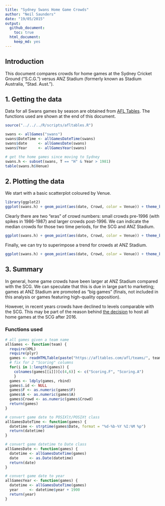 ```yaml
---
title: "Sydney Swans Home Game Crowds"
author: "Neil Saunders"
date: "19/05/2015"
output:
  github_document:
    toc: true
  html_document: 
    keep_md: yes
---
```


## Introduction
This document compares crowds for home games at the Sydney Cricket Ground ("S.C.G.") versus ANZ Stadium (formerly known as Stadium Australia, "Stad. Aust.").

## 1. Getting the data
Data for all Swans games by season are obtained from [AFL Tables](https://afltables.com/afl/teams/swans/allgames.html). The functions used are shown at the end of this document.

```r
source("../../../R/scripts/afltables.R")

swans <- allGames("swans")
swans$DateTime <- allGamesDateTime(swans)
swans$date     <- allGamesDate(swans)
swans$Year     <- allGamesYear(swans)

# get the home games since moving to Sydney
swans.h <- subset(swans, T == "H" & Year > 1981)
table(swans.h$Venue)
```

## 2. Plotting the data
We start with a basic scatterplot coloured by Venue.

```r
library(ggplot2)
ggplot(swans.h) + geom_point(aes(date, Crowd, color = Venue)) + theme_bw() + scale_color_manual(values = c("darkorange", "cornflowerblue"))+ labs(x = "Date", title = "Sydney Swans Home Game Crowds")
```

Clearly there are two "eras" of crowd numbers: small crowds pre-1996 (with spikes in 1986-1987) and larger crowds post-1996. We can indicate the median crowds for those two time periods, for the SCG and ANZ Stadium.

```r
ggplot(swans.h) + geom_point(aes(date, Crowd, color = Venue)) + theme_bw() + scale_color_manual(values = c("darkorange", "cornflowerblue")) + geom_segment(aes(x = as.Date("1982-01-01", "%Y-%m-%d"), xend = as.Date("1995-12-31", "%Y-%m-%d"), y = median(subset(swans.h, Venue == "S.C.G." & Year < 1996)$Crowd), yend = median(subset(swans.h, Venue == "S.C.G." & Year < 1996)$Crowd)), color = "darkorange", linetype = "dashed") + geom_segment(aes(x = as.Date("1996-01-01", "%Y-%m-%d"), xend = as.Date("2015-12-31", "%Y-%m-%d"), y = median(subset(swans.h, Venue == "S.C.G." & Year >= 1996)$Crowd), yend = median(subset(swans.h, Venue == "S.C.G." & Year >= 1996)$Crowd)), color = "darkorange") + geom_segment(aes(x = as.Date("2002-01-01", "%Y-%m-%d"), xend = as.Date("2015-12-31", "%Y-%m-%d"), y = median(subset(swans.h, Venue == "Stad. Aust." & Year >= 2002)$Crowd), yend = median(subset(swans.h, Venue == "Stad. Aust." & Year >= 2002)$Crowd)), color = "cornflowerblue") + labs(x = "Date", title = "Sydney Swans Home Game Crowds\nshowing medians for SCG (1982-1995 and 1996-2015) and ANZ (2002-2015")
```

Finally, we can try to superimpose a trend for crowds at ANZ Stadium.

```r
ggplot(swans.h) + geom_point(aes(date, Crowd, color = Venue)) + theme_bw() + scale_color_manual(values = c("darkorange", "cornflowerblue")) + geom_segment(aes(x = as.Date("1982-01-01", "%Y-%m-%d"), xend = as.Date("1995-12-31", "%Y-%m-%d"), y = median(subset(swans.h, Venue == "S.C.G." & Year < 1996)$Crowd), yend = median(subset(swans.h, Venue == "S.C.G." & Year < 1996)$Crowd)), color = "darkorange", linetype = "dashed") + geom_segment(aes(x = as.Date("1996-01-01", "%Y-%m-%d"), xend = as.Date("2015-12-31", "%Y-%m-%d"), y = median(subset(swans.h, Venue == "S.C.G." & Year >= 1996)$Crowd), yend = median(subset(swans.h, Venue == "S.C.G." & Year >= 1996)$Crowd)), color = "darkorange") + geom_smooth(data = subset(swans.h, Venue == "Stad. Aust."), aes(x = date, y = Crowd)) + labs(x = "Date", title = "Sydney Swans Home Game Crowds\nshowing SCG medians (1982-1995 and 1996-2015) and ANZ trend")
```

## 3. Summary
In general, home game crowds have been larger at ANZ Stadium compared with the SCG. We can speculate that this is due in large part to marketing; games at ANZ Stadium are promoted as "big games" (finals, not included in this analysis or games featuring high-quality opposition).

However, in recent years crowds have declined to levels comparable with the SCG. This may be part of the reason behind [the decision](www.afl.com.au/news/2014-11-24/swans-set-to-quit-homebush) to host all home games at the SCG after 2016.

### Functions used

```r
# all games given a team name
allGames <- function(team) {
  require(XML)
  require(plyr)
  games <- readHTMLTable(paste("https://afltables.com/afl/teams/", team, "/allgames.html", sep = ""), stringsAsFactors = FALSE)
  # fix for 2 "Scoring" columns
  for(i in 1:length(games)) {
    colnames(games[[i]])[c(4,6)] <- c("Scoring.F", "Scoring.A")
    }
  games <- ldply(games, rbind)
  games$.id <- NULL
  games$F <- as.numeric(games$F)
  games$A <- as.numeric(games$A)
  games$Crowd <- as.numeric(games$Crowd)
  return(games)
}

# convert game date to POSIXlt/POSIXt class
allGamesDateTime <- function(games) {
  datetime <- strptime(games$Date, format = "%d-%b-%Y %I:%M %p")
  return(datetime)
}

# convert game datetime to Date class
allGamesDate <- function(games) {
  datetime <- allGamesDateTime(games)
  date     <- as.Date(datetime)
  return(date)
}

# convert game date to year
allGamesYear <- function(games) {
  datetime <- allGamesDateTime(games)
  year     <- datetime$year + 1900
  return(year)
}
```